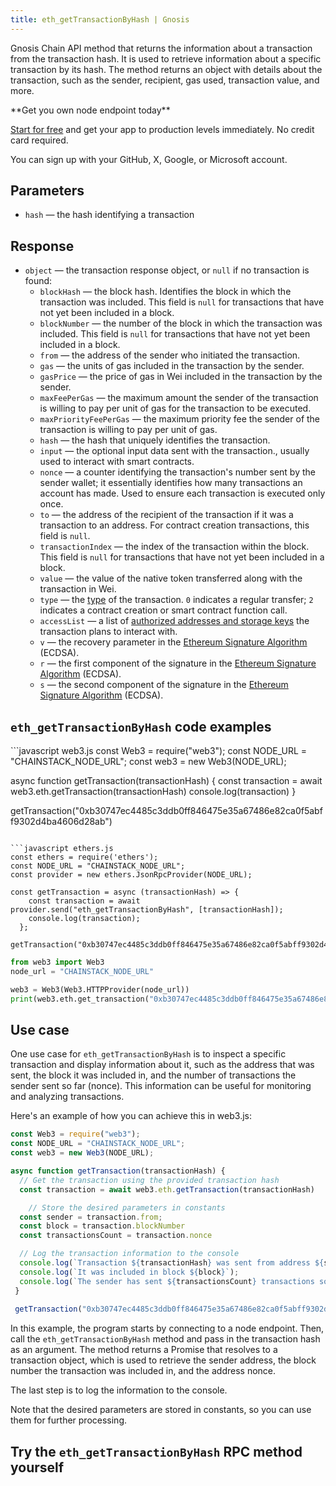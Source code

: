 ---
title: eth_getTransactionByHash | Gnosis
---

Gnosis Chain API method that returns the information about a transaction from the transaction hash. It is used to retrieve information about a specific transaction by its hash. The method returns an object with details about the transaction, such as the sender, recipient, gas used, transaction value, and more.

<Check>
**Get you own node endpoint today**

[Start for free](https://console.chainstack.com/) and get your app to production levels immediately. No credit card required.

You can sign up with your GitHub, X, Google, or Microsoft account.
</Check>


## Parameters

* `hash` — the hash identifying a transaction

## Response

* `object` — the transaction response object, or `null` if no transaction is found:
  + `blockHash` — the block hash. Identifies the block in which the transaction was included. This field is `null` for transactions that have not yet been included in a block.
  + `blockNumber` — the number of the block in which the transaction was included. This field is `null` for transactions that have not yet been included in a block.
  + `from` — the address of the sender who initiated the transaction.
  + `gas` — the units of gas included in the transaction by the sender.
  + `gasPrice` — the price of gas in Wei included in the transaction by the sender.
  + `maxFeePerGas` — the maximum amount the sender of the transaction is willing to pay per unit of gas for the transaction to be executed.
  + `maxPriorityFeePerGas` — the maximum priority fee the sender of the transaction is willing to pay per unit of gas.
  + `hash` — the hash that uniquely identifies the transaction.
  + `input` — the optional input data sent with the transaction., usually used to interact with smart contracts.
  + `nonce` — a counter identifying the transaction's number sent by the sender wallet; it essentially identifies how many transactions an account has made. Used to ensure each transaction is executed only once.
  + `to` — the address of the recipient of the transaction if it was a transaction to an address. For contract creation transactions, this field is `null`.
  + `transactionIndex` — the index of the transaction within the block. This field is `null` for transactions that have not yet been included in a block.
  + `value` — the value of the native token transferred along with the transaction in Wei.
  + `type` — the [type](https://ethereum.org/en/developers/docs/transactions/#types-of-transactions) of the transaction. `0` indicates a regular transfer; `2` indicates a contract creation or smart contract function call.
  + `accessList` — a list of [authorized addresses and storage keys](https://eips.ethereum.org/EIPS/eip-2930#:~:text=The%20accessList%20specifies%20a%20list,of%20accessing%20outside%20the%20list.) the transaction plans to interact with.
  + `v` — the recovery parameter in the [Ethereum Signature Algorithm](https://ethereum.org/en/glossary/#ecdsa) (ECDSA).
  + `r` — the first component of the signature in the [Ethereum Signature Algorithm](https://ethereum.org/en/glossary/#ecdsa) (ECDSA).
  + `s` — the second component of the signature in the [Ethereum Signature Algorithm](https://ethereum.org/en/glossary/#ecdsa) (ECDSA).

## `eth_getTransactionByHash` code examples

<CodeGroup>
```javascript web3.js
const Web3 = require("web3");
const NODE_URL = "CHAINSTACK_NODE_URL";
const web3 = new Web3(NODE_URL);

async function getTransaction(transactionHash) {
 const transaction = await web3.eth.getTransaction(transactionHash)
 console.log(transaction)
}

getTransaction("0xb30747ec4485c3ddb0ff846475e35a67486e82ca0f5abff9302d4ba4606d28ab")
```

```javascript ethers.js
const ethers = require('ethers');
const NODE_URL = "CHAINSTACK_NODE_URL";
const provider = new ethers.JsonRpcProvider(NODE_URL);

const getTransaction = async (transactionHash) => {
    const transaction = await provider.send("eth_getTransactionByHash", [transactionHash]);
    console.log(transaction);
  };

getTransaction("0xb30747ec4485c3ddb0ff846475e35a67486e82ca0f5abff9302d4ba4606d28ab")
```

```python web3.py
from web3 import Web3  
node_url = "CHAINSTACK_NODE_URL" 

web3 = Web3(Web3.HTTPProvider(node_url)) 
print(web3.eth.get_transaction("0xb30747ec4485c3ddb0ff846475e35a67486e82ca0f5abff9302d4ba4606d28ab")) 
```
</CodeGroup>


## Use case

One use case for `eth_getTransactionByHash` is to inspect a specific transaction and display information about it, such as the address that was sent, the block it was included in, and the number of transactions the sender sent so far (nonce). This information can be useful for monitoring and analyzing transactions.

Here's an example of how you can achieve this in web3.js:

```javascript index.js
const Web3 = require("web3");
const NODE_URL = "CHAINSTACK_NODE_URL";
const web3 = new Web3(NODE_URL);

async function getTransaction(transactionHash) {
  // Get the transaction using the provided transaction hash
  const transaction = await web3.eth.getTransaction(transactionHash)

	// Store the desired parameters in constants
  const sender = transaction.from;
  const block = transaction.blockNumber
  const transactionsCount = transaction.nonce

  // Log the transaction information to the console
  console.log(`Transaction ${transactionHash} was sent from address ${sender}`);
  console.log(`It was included in block ${block}`);
  console.log(`The sender has sent ${transactionsCount} transactions so far\n`);
 }
 
 getTransaction("0xb30747ec4485c3ddb0ff846475e35a67486e82ca0f5abff9302d4ba4606d28ab")
```


In this example, the program starts by connecting to a node endpoint. Then, call the `eth_getTransactionByHash` method and pass in the transaction hash as an argument. The method returns a Promise that resolves to a transaction object, which is used to retrieve the sender address, the block number the transaction was included in, and the address nonce.

The last step is to log the information to the console.

<Note>
Note that the desired parameters are stored in constants, so you can use them for further processing.
</Note>


## Try the `eth_getTransactionByHash` RPC method yourself